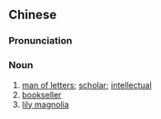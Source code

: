 {{also|书客}}
==Chinese==
{{zh-forms|s=书客}}

===Pronunciation===
{{zh-pron
|m=shūkè
|c=syu1 haak3
|w=1sr khaq
|cat=n
}}

===Noun===
{{zh-noun}}

# [[man of letters]]; [[scholar]]; [[intellectual]]
# [[bookseller]]
# [[lily magnolia]]